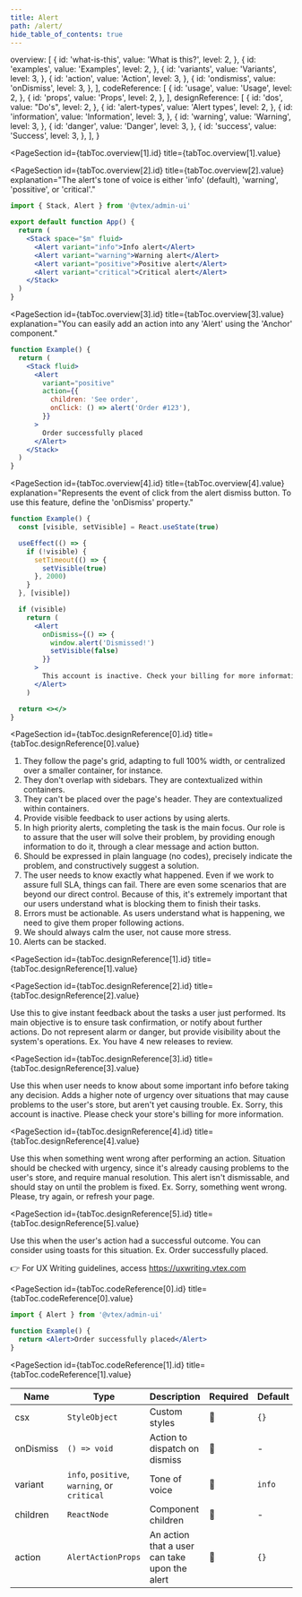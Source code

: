 ```yaml
---
title: Alert
path: /alert/
hide_table_of_contents: true
---
```



  overview: [
    {
      id: 'what-is-this',
      value: 'What is this?',
      level: 2,
    },
    {
      id: 'examples',
      value: 'Examples',
      level: 2,
    },
    {
      id: 'variants',
      value: 'Variants',
      level: 3,
    },
    {
      id: 'action',
      value: 'Action',
      level: 3,
    },
    {
      id: 'ondismiss',
      value: 'onDismiss',
      level: 3,
    },
  ],
  codeReference: [
    {
      id: 'usage',
      value: 'Usage',
      level: 2,
    },
    {
      id: 'props',
      value: 'Props',
      level: 2,
    },
  ],
  designReference: [
    {
      id: 'dos',
      value: "Do's",
      level: 2,
    },
    {
      id: 'alert-types',
      value: 'Alert types',
      level: 2,
    },
    {
      id: 'information',
      value: 'Information',
      level: 3,
    },
    {
      id: 'warning',
      value: 'Warning',
      level: 3,
    },
    {
      id: 'danger',
      value: 'Danger',
      level: 3,
    },
    {
      id: 'success',
      value: 'Success',
      level: 3,
    },
  ],
}

<Page toc={tabToc} hasTabs>
<Panel id="overview">

<IntroSection
  id={tabToc.overview[0].id}
  title={tabToc.overview[0].value}
  description="Alerts are notifications of mild to high priority. They may inform the user about events they should know, or explain a problem and point out a solution. They may be triggered by a user action or not."
/>

<PageSection
  id={tabToc.overview[1].id}
  title={tabToc.overview[1].value}
>

<PageSection
  id={tabToc.overview[2].id}
  title={tabToc.overview[2].value}
  explanation="The alert's tone of voice is either 'info' (default), 'warning', 'possitive', or 'critical'."
>

<Sandpack adminUiVersion="0.132.x">

```jsx App.js
import { Stack, Alert } from '@vtex/admin-ui'

export default function App() {
  return (
    <Stack space="$m" fluid>
      <Alert variant="info">Info alert</Alert>
      <Alert variant="warning">Warning alert</Alert>
      <Alert variant="positive">Positive alert</Alert>
      <Alert variant="critical">Critical alert</Alert>
    </Stack>
  )
}
```

</Sandpack>

</PageSection >

<PageSection
  id={tabToc.overview[3].id}
  title={tabToc.overview[3].value}
  explanation="You can easily add an action into any 'Alert' using the 'Anchor' component."
>

```jsx live
function Example() {
  return (
    <Stack fluid>
      <Alert
        variant="positive"
        action={{
          children: 'See order',
          onClick: () => alert('Order #123'),
        }}
      >
        Order successfully placed
      </Alert>
    </Stack>
  )
}
```

</PageSection>

<PageSection
  id={tabToc.overview[4].id}
  title={tabToc.overview[4].value}
  explanation="Represents the event of click from the alert dismiss button. To use this feature, define the 'onDismiss' property."
>

```jsx live
function Example() {
  const [visible, setVisible] = React.useState(true)

  useEffect(() => {
    if (!visible) {
      setTimeout(() => {
        setVisible(true)
      }, 2000)
    }
  }, [visible])

  if (visible)
    return (
      <Alert
        onDismiss={() => {
          window.alert('Dismissed!')
          setVisible(false)
        }}
      >
        This account is inactive. Check your billing for more information.
      </Alert>
    )

  return <></>
}
```

</PageSection>
</PageSection>

</Panel>

<Panel id="designReference">

<PageSection
  id={tabToc.designReference[0].id}
  title={tabToc.designReference[0].value}
>

1. They follow the page's grid, adapting to full 100% width, or centralized over a smaller container, for instance.
2. They don't overlap with sidebars. They are contextualized within containers.
3. They can't be placed over the page's header. They are contextualized within containers.
4. Provide visible feedback to user actions by using alerts.
5. In high priority alerts, completing the task is the main focus. Our role is to assure that the user will solve their problem, by providing enough information to do it, through a clear message and action button.
6. Should be expressed in plain language (no codes), precisely indicate the problem, and constructively suggest a solution.
7. The user needs to know exactly what happened. Even if we work to assure full SLA, things can fail. There are even some scenarios that are beyond our direct control. Because of this, it's extremely important that our users understand what is blocking them to finish their tasks.
8. Errors must be actionable. As users understand what is happening, we need to give them proper following actions.
9. We should always calm the user, not cause more stress.
10. Alerts can be stacked.

</PageSection>

<PageSection
  id={tabToc.designReference[1].id}
  title={tabToc.designReference[1].value}
>

<PageSection
  id={tabToc.designReference[2].id}
  title={tabToc.designReference[2].value}
>

Use this to give instant feedback about the tasks a user just performed. Its main objective is to ensure task confirmation, or notify about further actions.
Do not represent alarm or danger, but provide visibility about the system's operations. Ex. You have 4 new releases to review.

</PageSection>

<PageSection
  id={tabToc.designReference[3].id}
  title={tabToc.designReference[3].value}
>

Use this when user needs to know about some important info before taking any decision. Adds a higher note of urgency over situations that may cause problems to the user's store, but aren't yet causing trouble.
Ex. Sorry, this account is inactive. Please check your store's billing for more information.

</PageSection>

<PageSection
  id={tabToc.designReference[4].id}
  title={tabToc.designReference[4].value}
>

Use this when something went wrong after performing an action. Situation should be checked with urgency, since it's already causing problems to the user's store, and require manual resolution. This alert isn't dismissable, and should stay on until the problem is fixed.
Ex. Sorry, something went wrong. Please, try again, or refresh your page.

</PageSection>

<PageSection
  id={tabToc.designReference[5].id}
  title={tabToc.designReference[5].value}
>

Use this when the user's action had a successful outcome. You can consider using toasts for this situation.
Ex. Order successfully placed.

</PageSection>

👉 For UX Writing guidelines, access https://uxwriting.vtex.com

</PageSection>

</Panel>
<Panel id="codeReference">

<PageSection
  id={tabToc.codeReference[0].id}
  title={tabToc.codeReference[0].value}
>

```jsx isStatic
import { Alert } from '@vtex/admin-ui'

function Example() {
  return <Alert>Order successfully placed</Alert>
}
```

</PageSection>

<PageSection
  id={tabToc.codeReference[1].id}
  title={tabToc.codeReference[1].value}
>

| Name      | Type                                         | Description                                   | Required | Default |
| --------- | -------------------------------------------- | --------------------------------------------- | -------- | ------- |
| csx       | `StyleObject`                                | Custom styles                                 | 🚫       | `{}`    |
| onDismiss | `() => void`                                 | Action to dispatch on dismiss                 | 🚫       | -       |
| variant   | `info`, `positive`, `warning`, or `critical` | Tone of voice                                 | 🚫       | `info`  |
| children  | `ReactNode`                                  | Component children                            | 🚫       | -       |
| action    | `AlertActionProps`                           | An action that a user can take upon the alert | 🚫       | `{}`    |

</PageSection>
</Panel>
</Page>
